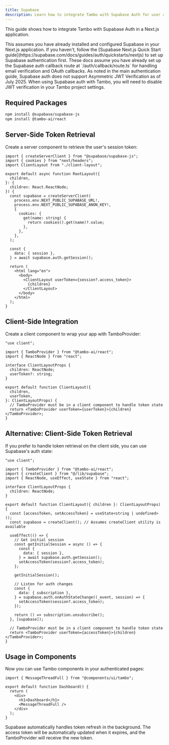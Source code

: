 ```yaml
---
title: Supabase
description: Learn how to integrate Tambo with Supabase Auth for user authentication.
---
```


This guide shows how to integrate Tambo with Supabase Auth in a Next.js application.

<Callout type="info" title="Prerequisites">
  This assumes you have already installed and configured Supabase in your
  Next.js application. If you haven't, follow the [Supabase Next.js Quick Start
  guide](https://supabase.com/docs/guides/auth/quickstarts/nextjs) to set up
  Supabase authentication first.
</Callout>

<Callout type="info" title="Required Auth Routes">
  These docs assume you have already set up the Supabase auth callback route at
  `/auth/callback/route.ts` for handling email verification and OAuth callbacks.
</Callout>

<Callout type="warn" title="JWT Verification">
  As noted in the main authentication guide, Supabase auth does not support
  Asymmetric JWT Verification as of July 2025. When using Supabase auth with
  Tambo, you will need to disable JWT verification in your Tambo project
  settings.
</Callout>

## Required Packages

```bash
npm install @supabase/supabase-js
npm install @tambo-ai/react
```

## Server-Side Token Retrieval

Create a server component to retrieve the user's session token:

```tsx title="app/layout.tsx"
import { createServerClient } from "@supabase/supabase-js";
import { cookies } from "next/headers";
import ClientLayout from "./client-layout";

export default async function RootLayout({
  children,
}: {
  children: React.ReactNode;
}) {
  const supabase = createServerClient(
    process.env.NEXT_PUBLIC_SUPABASE_URL!,
    process.env.NEXT_PUBLIC_SUPABASE_ANON_KEY!,
    {
      cookies: {
        get(name: string) {
          return cookies().get(name)?.value;
        },
      },
    },
  );

  const {
    data: { session },
  } = await supabase.auth.getSession();

  return (
    <html lang="en">
      <body>
        <ClientLayout userToken={session?.access_token}>
          {children}
        </ClientLayout>
      </body>
    </html>
  );
}
```

## Client-Side Integration

Create a client component to wrap your app with TamboProvider:

```tsx title="app/client-layout.tsx"
"use client";

import { TamboProvider } from "@tambo-ai/react";
import { ReactNode } from "react";

interface ClientLayoutProps {
  children: ReactNode;
  userToken?: string;
}

export default function ClientLayout({
  children,
  userToken,
}: ClientLayoutProps) {
  // TamboProvider must be in a client component to handle token state
  return <TamboProvider userToken={userToken}>{children}</TamboProvider>;
}
```

## Alternative: Client-Side Token Retrieval

If you prefer to handle token retrieval on the client side, you can use Supabase's auth state:

```tsx title="app/client-layout-alternative.tsx"
"use client";

import { TamboProvider } from "@tambo-ai/react";
import { createClient } from "@/lib/supabase";
import { ReactNode, useEffect, useState } from "react";

interface ClientLayoutProps {
  children: ReactNode;
}

export default function ClientLayout({ children }: ClientLayoutProps) {
  const [accessToken, setAccessToken] = useState<string | undefined>();
  const supabase = createClient(); // Assumes createClient utility is available

  useEffect(() => {
    // Get initial session
    const getInitialSession = async () => {
      const {
        data: { session },
      } = await supabase.auth.getSession();
      setAccessToken(session?.access_token);
    };

    getInitialSession();

    // Listen for auth changes
    const {
      data: { subscription },
    } = supabase.auth.onAuthStateChange((_event, session) => {
      setAccessToken(session?.access_token);
    });

    return () => subscription.unsubscribe();
  }, [supabase]);

  // TamboProvider must be in a client component to handle token state
  return <TamboProvider userToken={accessToken}>{children}</TamboProvider>;
}
```

## Usage in Components

Now you can use Tambo components in your authenticated pages:

```tsx title="app/dashboard/page.tsx"
import { MessageThreadFull } from "@components/ui/tambo";

export default function Dashboard() {
  return (
    <div>
      <h1>Dashboard</h1>
      <MessageThreadFull />
    </div>
  );
}
```

<Callout type="info" title="Token Management">
  Supabase automatically handles token refresh in the background. The access
  token will be automatically updated when it expires, and the TamboProvider
  will receive the new token.
</Callout>

